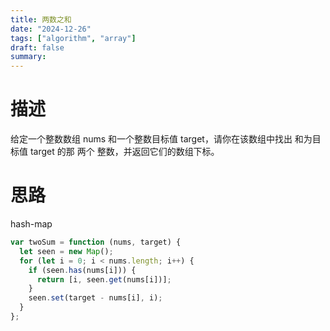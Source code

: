 ```yaml
---
title: 两数之和
date: "2024-12-26"
tags: ["algorithm", "array"]
draft: false
summary:
---
```


# 描述

给定一个整数数组 nums 和一个整数目标值 target，请你在该数组中找出 和为目标值 target 的那 两个 整数，并返回它们的数组下标。

# 思路

hash-map

```js
var twoSum = function (nums, target) {
  let seen = new Map();
  for (let i = 0; i < nums.length; i++) {
    if (seen.has(nums[i])) {
      return [i, seen.get(nums[i])];
    }
    seen.set(target - nums[i], i);
  }
};
```
